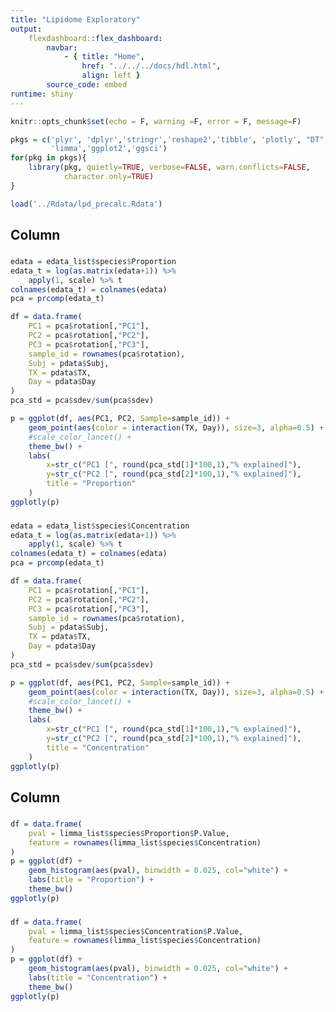 ```yaml
---
title: "Lipidome Exploratory"
output: 
    flexdashboard::flex_dashboard:
        navbar:
            - { title: "Home", 
                href: "../../../docs/hdl.html", 
                align: left }
        source_code: embed
runtime: shiny 
---
```


<style>
.datatables{
    overflow: auto
}
</style>

```r
knitr::opts_chunk$set(echo = F, warning =F, error = F, message=F)
```

```r
pkgs = c('plyr', 'dplyr','stringr','reshape2','tibble', 'plotly', "DT",
         'limma','ggplot2','ggsci')
for(pkg in pkgs){
    library(pkg, quietly=TRUE, verbose=FALSE, warn.conflicts=FALSE, 
            character.only=TRUE)
}
```

```r
load('../Rdata/lpd_precalc.Rdata')
```

Column
-----------------------

###

```r
edata = edata_list$species$Proportion
edata_t = log(as.matrix(edata+1)) %>%
    apply(1, scale) %>% t
colnames(edata_t) = colnames(edata)
pca = prcomp(edata_t)    

df = data.frame(
    PC1 = pca$rotation[,"PC1"],
    PC2 = pca$rotation[,"PC2"],
    PC3 = pca$rotation[,"PC3"],
    sample_id = rownames(pca$rotation),
    Subj = pdata$Subj,
    TX = pdata$TX,
    Day = pdata$Day
)
pca_std = pca$sdev/sum(pca$sdev)

p = ggplot(df, aes(PC1, PC2, Sample=sample_id)) +
    geom_point(aes(color = interaction(TX, Day)), size=3, alpha=0.5) +
    #scale_color_lancet() +
    theme_bw() +
    labs(
        x=str_c("PC1 [", round(pca_std[1]*100,1),"% explained]"),
        y=str_c("PC2 [", round(pca_std[2]*100,1),"% explained]"),
        title = "Proportion"
    )
ggplotly(p)
```

###

```r
edata = edata_list$species$Concentration
edata_t = log(as.matrix(edata+1)) %>%
    apply(1, scale) %>% t
colnames(edata_t) = colnames(edata)
pca = prcomp(edata_t)    

df = data.frame(
    PC1 = pca$rotation[,"PC1"],
    PC2 = pca$rotation[,"PC2"],
    PC3 = pca$rotation[,"PC3"],
    sample_id = rownames(pca$rotation),
    Subj = pdata$Subj,
    TX = pdata$TX,
    Day = pdata$Day
)
pca_std = pca$sdev/sum(pca$sdev)

p = ggplot(df, aes(PC1, PC2, Sample=sample_id)) +
    geom_point(aes(color = interaction(TX, Day)), size=3, alpha=0.5) +
    #scale_color_lancet() +
    theme_bw() +
    labs(
        x=str_c("PC1 [", round(pca_std[1]*100,1),"% explained]"),
        y=str_c("PC2 [", round(pca_std[2]*100,1),"% explained]"),
        title = "Concentration"
    )
ggplotly(p)
```

Column
-----------------------

###

```r
df = data.frame(
    pval = limma_list$species$Proportion$P.Value,
    feature = rownames(limma_list$species$Concentration)
)
p = ggplot(df) +
    geom_histogram(aes(pval), binwidth = 0.025, col="white") +
    labs(title = "Proportion") +
    theme_bw()
ggplotly(p)
```

###

```r
df = data.frame(
    pval = limma_list$species$Concentration$P.Value,
    feature = rownames(limma_list$species$Concentration)
)
p = ggplot(df) +
    geom_histogram(aes(pval), binwidth = 0.025, col="white") +
    labs(title = "Concentration") +
    theme_bw()
ggplotly(p)
```



